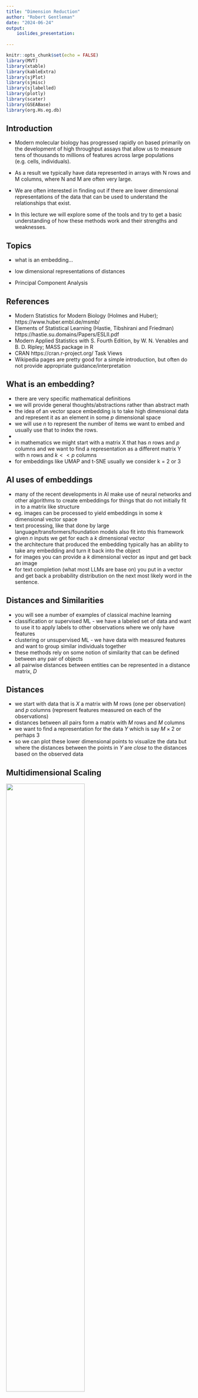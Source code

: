 ```yaml
---
title: "Dimension Reduction"
author: "Robert Gentleman"
date: "2024-06-24"
output: 
    ioslides_presentation:
    
---
```


```r
knitr::opts_chunk$set(echo = FALSE)
library(MVT)
library(xtable)
library(kableExtra)
library(sjPlot)
library(sjmisc)
library(sjlabelled)
library(plotly)
library(scater)
library(GSEABase)
library(org.Hs.eg.db)
```

## Introduction

- Modern molecular biology has progressed rapidly on based primarily on the development of high throughput assays that allow us to measure tens of thousands to millions of features across large populations (e.g. cells, individuals).

- As a result we typically have data represented in arrays with N rows and M columns, where N and M are often very large.

- We are often interested in finding out if there are lower dimensional representations of the data that can be used to understand the relationships that exist.

- In this lecture we will explore some of the tools and try to get a basic understanding of how these methods work and their strengths and weaknesses.

## Topics

- what is an embedding...

- low dimensional representations of distances

- Principal Component Analysis

## References

- Modern Statistics for Modern Biology (Holmes and Huber); https://www.huber.embl.de/msmb/
- Elements of Statistical Learning (Hastie, Tibshirani and Friedman) https://hastie.su.domains/Papers/ESLII.pdf
- Modern Applied Statistics with S. Fourth Edition, by W. N. Venables and B. D. Ripley; MASS package in R
- CRAN https://cran.r-project.org/ Task Views
- Wikipedia pages are pretty good for a simple introduction, but often do not provide appropriate guidance/interpretation

## What is an embedding?

- there are very specific mathematical definitions 
- we will provide general thoughts/abstractions rather than abstract math
- the idea of an vector space embedding is to take high dimensional data and represent it as an element in some $p$ dimensional space
- we will use $n$ to represent the number of items we want to embed and usually use that to index the rows.
- 
- in mathematics we might start with a matrix X that has $n$ rows and $p$ columns and we want to find a representation as a different matrix Y with n rows and $k << p$ columns
- for embeddings like UMAP and t-SNE usually we consider k = 2 or 3

## AI uses of embeddings{.smaller}

- many of the recent developments in AI make use of neural networks and other algorithms to create embeddings for things that do not initially fit in to a matrix like structure
- eg. images can be processed to yield embeddings in some $k$ dimensional vector space
- text processing, like that done by large language/transformers/foundation models also fit into this framework
- given $n$ inputs we get for each a $k$ dimensional vector
- the architecture that produced the embedding typically has an ability to take any embedding and turn it back into the object
- for images you can provide a $k$ dimensional vector as input and get back an image
- for text completion (what most LLMs are base on) you put in a vector and get back a probability distribution on the next most likely word in the sentence.

## Distances and Similarities

- you will see a number of examples of classical machine learning
- classification or supervised ML - we have a labeled set of data and want to use it to apply labels to other observations where we only have features
- clustering or unsupervised ML - we have data with measured features and want to group similar individuals together
- these methods rely on some notion of similarity that can be defined between any pair of objects
- all pairwise distances between entities can be represented in a distance matrix, $D$

## Distances

- we start with data that is $X$ a matrix with M rows (one per observation) and $p$ columns (represent features measured on each of the observations)
- distances between all pairs form a matrix with $M$ rows and $M$ columns
- we want to find a representation for the data $Y$ which is say $M \times 2$ or perhaps 3
- so we can plot these lower dimensional points to visualize the data but where the distances between the points in $Y$ are *close* to the distances based on the observed data

## Multidimensional Scaling

![](Distance.png){width=65%}

- we want to find a low dimensional representation where the distances between points in this representation are close to those in the original measurement space

- but these cannot be accurate - some corners need to be cut

## Dimension reduction

- some methods emphasize distances between similar objects and do not try to constrain dissimilar objects (as long as the distances remain big)

- *warning* you typically cannot use these transformed observations for downstream analyses

- many methods and options discussed in the references

- and the tools I will go into more detail on (PCA) can usefully be adapted to understanding the distance matrices

## t-SNE

- t Stochastic neighbor embedding - another dimension reduction method

- designed with very similar objectives - find a low dimensional projection (embedding) of the data that preserves some notion of similar

- divide the data into things that are near each other and things that are far apart

- spend more effort maintaining consistent distances for those things that are near each other

- designed to have good performance on large data sets

## UMAP

 - Uniform manifold approximation and projection
 
 - it assumes that the data is uniformly distributed on a locally connected Riemannian manifold and that the Riemannian metric is locally constant or approximately locally constant (Wikipedia)
 
 - good performance, based on a formalism
 
## Diagnostics
 
 - there seems to be little research or practical approaches to answering questions of the form:  "how well does the dimensionality reduction work?"
 
 - we might want to know if there are specific features of the data that were obscured by the dimension reduction method being used
 
 - some of the tools in the next section might be helpful
 
 - looking at Pearson or Spearman correlations between the distances between observations in the original space versus the reduced dimension space
 
  - it seems like their are some opportunites to look for tools that can help ensure that these methods are performing approximately as inteded

## PCA

Principal Components Analysis is a multivariate method that helps you understand the structure of data that have been collected on $N$ individuals and $p$ variables. Each individual can be represented by a point in $p$ dimensional space. Our motivating example will be test scores on $N=88$ students across $p=5$ topics.The first two exams were closed book, the last 3 open book.

```r
data(examScor)
head(examScor, n=3)
```
A motivating question is how should the exam scores be combined to give an overall score?
One answer is to use the mean, but is there something *better*? 

## Principal Components

![](PointswithPCs.png){width=45%}

- We will refer to the data matrix as $\bf{X}$, and each row as $\bf{x_i}$ = $(x_{i,1}, x_{i,2}, \ldots,x_{i,p})$.
- We can see in the picture that we could rotate the coordinate axis to align differently with the data
- There are many possible rotations, but we want to consider one where the axis are oriented towards directions of greatest variation in the point cloud.

## Three important points

![](PointswithPCs.png){width=45%}

- If we rotate the coordinate axis, as in the plot, the relationship between the data points has not changed at all.

- The data points are still described by a matrix ($\bf{X^\prime}$) that has $N$ rows and $p$ columns.

- The PCs are chosen to be orthogonal, just like our original coordinate system

## Other Sources
Chapter 7 of MSMB (https://www.huber.embl.de/msmb/07-chap.html) has many other examples and a slightly different approach.

They cover linear regression, other decompositions and do some really thorough explanations of the singular value decomposition that underlies this. 

My main source:  *Multivariate Analysis*, Mardia, Kent, Bibby (1979)...which is still relevant and accurate today...

## Simple PCs (Appendix for more details)

- The PCs provide us with an alternative set of coordinates. 
- The first PC corresponds to the direction of most variation in the $\bf{x}$'s.  Note that rescaling the $\bf{x}$'s would clearly affect the PCs.
- After we compute the PCs we have three quantities of interest:
  1. The variability in each of the new directions (eigenvalues).
  2. The vectors (eigenvectors) that are used to form the new coordinates (they are linear combinations of the original points).
  3. The new set of *features*, the rotated values.

## Motivating Example
Since we have five covariates, each student's score can be represented in 5-D space.
The principal components give us a different coordinate system than the one based on the exam scores.

```r
v1 = prcomp(examScor)
v1
```

## How to think about the PCs

The rotation matrix, in the previous slide tells you how to compute the new, 5 dimensional values.  The first value is the linear combination where the $l_i$ come from PC1, the second from PC2, and so on.

So we can compute a new $n$ by $k$ matrix, where for each of the $k$ dimensions we can compute the new value for each individual.  This gives us a set of five columns (rows are people, columns are variables) that are equivalent to the original data. The points are in some sense identical, just we have changed coordinate systems.


## Back to the PCs
 Let's have a look at the coefficients - these are sometimes called *rotations*.
```r
v1$rotation
```
- We can then see that PC1 is pretty close to the average, across all the exam scores.
- PC2 is a contrast between the closed book and open book exams.
- What do you think PC3 is representing?

## The Rotated Variables

- We can also compute the data matrix in the new reference frame - sometimes called the *rotated variables*
```r
head( v1$x, 4)
```

## The Rotated Variables

- They are uncorrelated
```r
round(cor(v1$x), digits=3)
```

## The Variances


```r
v1$sdev
```

- the largest SD is about 26 and the smallest close to 6
- if the data followed a multivariate Normal distribution (it does not) these would tell us about the size of the ellipses that describe the data

Notice that if we compute the SD for each column we get back the singular values.
```r
apply(v1$x, 2, sd)
```



## The Null Space

- Sometimes we have $p$ columns, but the point cloud really only occupies some lower dimensional space.
![](2Dplanein3D.png){width=30%}
- in the rotated coordinate system we only need 2 dimensions, so one of the rotated variables will be zero 

## An example of 3D data describing a 2D manifold
```r
x= rnorm(20, sd=10); y=rnorm(20, sd=5); z= x+y
```
```r
tdata = cbind(x,y,z)
head(tdata, n=3)
```
```r
v2 = prcomp(cbind(x,y,z))
head(v2$x, n=3)
#round(v2$sdev, digits=3)
```

## The Null Space

- It would be quite unusual in a real world example where the variables are measured with error for us to find a case where one or more of the eigenvalues is exactly zero
- So we use a cut-off of some form that says that if the variability in one direction is smaller than $\eta$ we don't think that dimension will be very helpful.
- In our single cell analysis pipeline we will typically choose some fairly large number of PCs (eg 50) to use for clustering the data, this is a form of dimension reduction

## The Effect of Outliers
- in our example we have test scores as percentages, so this limits the effect of outliers
- just to emphasize the point, I will use some very large values in the last 3 columns
- 
```r
ns = c(1, 2, 850,950, 999)
ndata = rbind(examScor, ns)
tv = prcomp(ndata)
tv$sdev
v1$sdev
```
## The Effect of Outliers
```r
tv$rotation
v1$rotation
```
## The use of PCs in regression

- in regression we have a response, $\bf{y}$ that we want to model in terms of matrix, $\bf{X}$ of features.
- suppose for example that 10 students had taken the first 4 exams, but had COVID and could not take the 5th.  The instructor wants to estimate their score on the 5th exam.
```r
y = examScor[,5]
covs = as.matrix(examScor[,1:4])
lm1 = lm(y~covs)

```
## Regression cont'd
```r
tab_model(lm1) 
#summary(lm1) |>
#  xtable() |>
#  kable()
```
```
Coefficients:
               Estimate Std. Error t value Pr(>|t|)    
(Intercept)   -11.37822    6.98174  -1.630 0.106952    
covsmechanics   0.02217    0.09895   0.224 0.823265    
covsvectors     0.02574    0.13953   0.184 0.854092    
covsalgebra     0.72944    0.20961   3.480 0.000802 ***
covsanalysis    0.31293    0.13146   2.380 0.019581 *  
```
```
Residual standard error: 12.75 on 83 degrees of freedom
Multiple R-squared:  0.4793,	Adjusted R-squared:  0.4542 
F-statistic:  19.1 on 4 and 83 DF,  p-value: 3.612e-11
```
## Regression on the PCs

- now we are going to see what happens if instead of using the data in its original coordinate system we use the PCs
```r
pccovs = prcomp(covs)
lm2 = lm(y~pccovs$x)
```

## Regression on the PCs
```r
summary(lm2)
```
```
Coefficients:
            Estimate Std. Error t value Pr(>|t|)    
(Intercept) 42.30682    1.35892  31.133  < 2e-16 ***
pccovs$xPC1 -0.45441    0.05918  -7.678 2.84e-11 ***
pccovs$xPC2  0.37633    0.10885   3.457 0.000863 ***
pccovs$xPC3  0.08628    0.14739   0.585 0.559898    
pccovs$xPC4  0.52498    0.23109   2.272 0.025687 *  
```
```
Residual standard error: 12.75 on 83 degrees of freedom
Multiple R-squared:  0.4793,	Adjusted R-squared:  0.4542 
F-statistic:  19.1 on 4 and 83 DF,  p-value: 3.612e-11
```
## Regression on the PCs
- the fit of the model (and indeed the residuals, for example) is identical between the two
- the data have not changed, we just changed how we referred to the data in our coordinate system
- in the summary for `lm2` we can see that the coefficients for PC3 and PC4 are not significant
- you can check (use the rmarkdown doc for this lesson) that indeed removing them has little impact on the fit
- removing them could provide some benefits in terms of simplicity etc and this is a form of smoothing

## Reduced Model

```r
lm3 = lm(y~pccovs$x[,1:3])
```

```r
summary(lm3)
```
```
Coefficients:
                   Estimate Std. Error t value Pr(>|t|)    
(Intercept)        42.30682    1.38665  30.510  < 2e-16 ***
pccovs$x[, 1:2]PC1 -0.45441    0.06039  -7.524 5.08e-11 ***
pccovs$x[, 1:2]PC2  0.37633    0.11107   3.388  0.00107 ** 
---
Residual standard error: 13.01 on 85 degrees of freedom
Multiple R-squared:  0.4448,	Adjusted R-squared:  0.4317 
F-statistic: 34.05 on 2 and 85 DF,  p-value: 1.378e-11
```
 - note that the coefficients are identical to the values for the first model with all PCs included
 - for the model fit on the original data the variables are co-linear and removing one affects the estimates for the others

## Caveats
- the principal components are not scale invariant
- changing the scale (pounds to kilograms, scaling by the variance etc) all change the set of principal components we find and hence make interpretation harder

## Do we need all PCs?
- it is useful at times to determine whether most (all?) of the important variation is 
contained in the first $k$ PCs
- under an assumption that we are sampling from a multivariate Normal distribution (strong but typically it doesn't need to hold that well) we can say some things
- with real data the hypothesis that any singular value (or eigenvalue) is zero is not meaningful, we always have some amount of random variation
- but a test of $\lambda_p = \lambda_{p-1}$ is meaningful
- as is the more general $\lambda_p = \lambda_{p-1} = \ldots = \lambda_{k+1}$, which is equivalent to saying that the first $k$ components hold all the relevant information and after that it is just stochastic noise
- Section 8.4.3 of Mardia Kent and Bibby...but this does not seem to be employed in the single cell field...


## PCA in Biology

- in many different molecular biology assays we collect data on individuals or cells
- that data could be genotypes, gene expression values, methylation etc
- the data structures for these assays are usually transposed from those used above for the exam scores on students
- in biological examples there tend to be many more quantities that are measured than there are individuals
- so for most of these examples we will be working with the transpose of the data matrix
- we are often interested in finding a low dimensional set of features that explain most of the between individual variation

## Case Study with Single cell RNA-seq experiments

- In a single cell experiment we typically have hundreds to thousands of cells.
- We have 10's of thousands of genes....
- So each cell is a point in some 10-40K space...but we think that the there are useful summaries
- We want to use PCA analysis as a way to do some form of dimension reduction - to those directions where there is a lot of variation in the data.
- outliers can greatly skew the results and we need to be careful to ensure that our analysis is not too reliant on a few observations.

## The basics of the process
- get your single cell data and do QA/QC to remove genes (rows) and cells (columns) that seem to have technical or biological reasons to be be suspect
- log transform and size normalize the data
- do some sort of filtering for the top K most variable genes (K and how you measure variable are parameters)
- do PCA 
- use the first M PCs to do clustering
- revert back to the full count matrix and use UMAP and tSNE to visualize

## Set up the data

- We will examine the single cell data from workflow #3 in the OSCA book
- http://bioconductor.org/books/3.17/OSCA.workflows/
- This is a peripheral blood mononuclear cell (PBMC) dataset from 10X Genomics (Zheng et al. 2017). The data are publicly available from the 10X Genomics website, from which we download the raw gene/barcode count matrices, i.e., before cell calling from the CellRanger pipeline.
The data were processed as described in that workflow.

```r
library("DropletTestFiles")
library("GSEABase")
library("scater")
#load("sce.pbmc.rda")
load("sc_exp_norm_trans.rda")
load("Subclusters.rda")
clusters = Subclusters
pcs = reducedDims(sc_exp_norm_trans)$PCA

```
## Variance Explained

```r
pct_var = attr(reducedDims(sc_exp_norm_trans)$PCA, "percentVar") |> 
   round(digits = 1)
pct_var
```
- notice that after about 12 components we are at .3 and then quickly just .2 over and over
- think back to the earlier comment that it could be useful to test if those later values are all equal...

## LM on Clusters

Here we consider a set of models, one for each PC, where we ask how much of the variation in the PC is explained by the clusters

The variables $1_{Cj}$ are indicator variables, the $i^{th}$ element is 1 if the
$i^{th}$ observation is in the $j^{th}$ cluster and 0 otherwise.

$$
 PC_l = \beta_1 \cdot 1_{C1} + \cdots + \beta_k \cdot 1_{Ck}
$$
We can fit this model for each of some selected number of PCs.

From previous output for this problem above we probably only need to consider the first 10 PCs.

## Output of LM: 
`lm1 = lm(pc1~clusters-1)`
<font size="3">
```r
##Subclusters is the set of clusters
pc1 = pcs[,1]
lm1 = lm(pc1~clusters-1)
 tab_model(lm1, show.se=TRUE, show.ci=FALSE) 
```
</font>

## Boxplot on Clusters

```r
boxplot(pc1~clusters, ylab="PC1", main="PC1 scores by Cluster Assignment")
```

- note that this shows PC1 is essentially a contrast between a subset of the clusters

## Is there info in the PCs we have not used?{.smaller}

- we regress each PC in turn against the cluster labels and get the multiple $R^2$
- for each regression, the multiple $R^2$ tells us about how much of the variation in that PC is explained by the clusters
- if that value is especially low, as it is for PC6 below - then that direction is not really reflecting the clustering - something else is driving the variability in that direction


```r
multR2 = sapply(1:9, function(x) {
  summary(lm(pcs[,x]~ clusters - 1))$adj.r.squared
})
round(multR2, digits=4)
```

## Multiple $R^2$ per PC
- note that for PC6 the multiple $R^2$ is very close to zero, suggesting that the variation in that direction is not described by the clusters 
```r
plot(1:9, round(multR2, digits=4), xlab="PC", ylab= "Prop. Var. Explained", pch=19)
```

## First PC4
- we note that for the first three PCs the $R^2$ is larger than $0.8$, but drops to around $0.6$ for PC4
- we plot PC4 vs PC1 
- what is that set of unusual looking points?
```r
v1 = clusters
cols = colors()[17*as.numeric(levels(v1))]
cols[10] = "red"
levels(v1) = cols
v1 = as.character(v1)
plot(pcs[,4], pcs[,1], xlab="PC4", ylab="PC1", col=v1)
```

## What is going on?

```r
clusters[abs(pcs[,4])>15]
table(clusters)
```
- so we see that **within** cluster 9 there is a lot of variation in the direction of PC4  
- to track this down we can ask which genes are highly variable within cluster 9


## PC4

- we now find the highly variable genes within cluster 9
- so we only use the cluster 9 cells
```r
exprs9 = assays(sc_exp_norm_trans)$logcounts[, clusters==9]
sdbyg9 = rowSds(exprs9)
names(sdbyg9) = row.names(exprs9)
topsdbyg9 = sort(sdbyg9,dec=TRUE)[1:50]
topsdbyg9[1:10]
```
- some of these are platelet factors, the first is a sign of platelet activation

## Platelets

- we produce a density plot of gene expression values for PPBP within cluster 9

```r
save(exprs9, file="exprs9.rda")
plot(density(exprs9["PPBP",]), main="PPBP within cluster 9")

```

## Plot all four genes by groups

```r
vv = colData(sc_exp_norm_trans)
vv = cbind(vv, clusters=clusters)
colData(sc_exp_norm_trans) = vv
```

```r
plotExpression(sc_exp_norm_trans, features=names(topsdbyg9)[1:4], x="clusters", colour_by="clusters")
```

## Parallel Coordinate Plots

- a parallel coordinate plot is one way of showing very high dimensional data
- each dimension is encoded as a vertical line (so $k$-dimensional data has $k$ lines)
- each point $\bf{x} = (x_1, x_2, \ldots, x_k)$ is represented as a horizontal line, which joins the values $x_j$ to $x_{j+1}$
- important considerations include
    - order of the axis
    - scaling of each axis
    - any rotations
- one additional issue is that data points that share the same value for all displayed dimensions will occlude each other


```r

exprs9S = data.frame(as.matrix(t(exprs9[names(topsdbyg9)[1:4],])))

##FIXME: don't hardcode the names here - things can change
```
```r
fig <- exprs9S %>% plot_ly(type = 'parcoords',
          line = list(color = 'blue'),
          dimensions = list(
            list(range=c(0,11), label = 'PPBP', values = ~PPBP),
            list(range=c(0,11), label = 'PF4', values = ~PF4),
            list(range=c(0,11), label = 'GNG11', 
                 values = ~GNG11),
            list(range=c(0,11), label = 'SDPR', values = ~SDPR)
            )
          )

fig
```

## Parallel Coordinates plot
- one issue with this plot is that any points that have the same values across all the variables appear as one line
- 50 of the 114 are zero for all four genes
- we rescale the $y$-axis by square root - often appropriate for counts

```r

exprs9Ssq = sqrt(exprs9S)


fig <- exprs9Ssq %>% plot_ly(type = 'parcoords',
          line = list(color = 'blue'),
          dimensions = list(
            list(range=c(0,sqrt(11)), label = 'PPBP', values = ~PPBP),
            list(range=c(0,sqrt(11)), label = 'PF4', values = ~PF4),
            list(range=c(0,sqrt(11)), label = 'GNG11', 
                 values = ~GNG11),
            list(range=c(0,sqrt(11)), label = 'SDPR', values = ~SDPR)
            )
          )

fig
```

## Summary of our Findings about PC4

- our regression of the PCs against the cluster identities suggested that in the direction of PC4 there was some variability that was not being explained by the clusters
- we found that most of that variation was contained in one cluster, cluster 9
- when we looked at the highly variable genes in that cluster we found that the top four seemed to be coordinately expressed
- these genes were involved in platelet activation
- but we have not proven anything, and we would want to follow up with a biologist who is knowledgeable about platelets to see if there are further experiments we should carry out
```r
table(rowSums(exprs9S)==0)
```

## Now for PC6 

- we now return to the regression analysis and consider PC6, where $R^2$ was about $0.03$
- first plot PC6 vs PC1 and as we see there is no real pattern in the PC6 direction
- we do see the separation in the PC1 direction, but that is not relevant

```r
plot(pcs[,6], pcs[,1], xlab="PC6", ylab="PC1", col=v1)
```

## Boxplot

- now look at boxplots of PC6 split by cluster
- we see no real pattern
- the clusters have very similar values in this direction

```r
plot(pcs[,6]~clusters, xlab="Cluster ID", ylab="PC6", col=v1)
```

## What might be happening

- we tested for correlation of PC6 with zero fraction - none
- we tested for correlation with sizeFactor - none
- let's look at the loadings in the rotation matrix


## The rotation matrix...

- above we concentrated on the transformed features
- but the rotations are also interesting
- they tell us about the "loadings" on each of the genes for each PC
- in the exam example we noted how the different rotations were things like the mean of the exam scores, or contrasts between exams
```r
rotation = attr(reducedDims(sc_exp_norm_trans)$PCA, "rotation")
gn = row.names(rotation)
gn[1:10]
```

## What sort of values do we have in this rotation matrix

- the rotation tells us how the different features are weighted in creating the sixth PC
- we can see that four genes have very large (relative to the others) weights
- so they are important and likely drive the values in PC6
```r
sort(abs(rotation[,6]),dec=TRUE)[1:10]
```

## A little more about the rotation

- first see if the values are all positive, negative or a mixture
- look to see what the most negative loadings are
```r
rotation[c("JUN", "FOS","JUNB","DUSP1"),6]
sort(rotation[,6],dec=FALSE)[1:10]
```

## What does expression of these genes look like{.smaller}

- extract the expression values and do a pairs plot
```r
exprsR6 = assays(sc_exp_norm_trans)$logcounts[c("JUN", "FOS","JUNB","DUSP1"), ]
exprsR6 = t(as.matrix(exprsR6))
pairs(exprsR6, pch=".")
```


## PC6 correlates with JUN/JUNB/FOS/DUSP1 expression

```r
smoothScatter(pcs[,6], assays(sc_exp_norm_trans)$logcount["JUN",])

```

## What does ChatGPT think?

- prompt: Do the genes FOS and DUSP1 interact and if so, how?
- redacted output: FOS interacts with JUN and JUNB to form the AP-1 transcription factor complex, which activates DUSP1 and other genes in the list of the ones with high loadings on rotation 6
- *FOS is an immediate early gene that encodes a transcription factor known as c-Fos. It is typically induced rapidly in response to various extracellular stimuli, such as growth factors, hormones, and stress signals.*
- from a google search:
•	DOI: 10.1007/s10911-020-09448-1


*Here, we show that the AP-1 transcription factor components, i.e. JUN, JUNB, FOS, FOSB, in addition to DUSP1, EGR1, NR4A1, IER2 and BTG2, behave as a conserved co-regulated group of genes whose expression is associated to ZFP36 in cancer cells.*

## What else can you do?

- you could choose some threshold value for PC6 and defined stressed cells as those having a value larger than that threshold
- then you could use this to color cells in your UMAP or t-SNE plots
- and you could imagine using some, potentially scaled in some way, as a signature for cell stress (if we validate that the signal we are seeing in more experiments)

## Zero fractions
- Irizarry find a strong correlation between PC1 and the fraction of genes not detected 

```r
 counts = assays(sc_exp_norm_trans)$counts
 zeroFrac = apply(counts, 2, function(x) sum(x==0))/nrow(counts)
 lmzf = lm(pc1~clusters-1+zeroFrac)
```

## Results

<font size="3">
```r
 tab_model(lmzf, show.stat=TRUE, show.ci=FALSE) 
```
</font>


## Gene Ontology{.smaller}
Next we are going to extract mappings to GO terms from the org.Hs.eg.db. These can then
be used to carry out a regression analysis to see if the loadings on the PCs show any
particular patterns with respect to particular GO terms.
FIXME: need to be careful here and make sure we are getting not just the child, but all
the roll-ups. And also make sure we have identified those genes that have no GO assignments - possibly lncRNA, mt(?), and so on.

```r
library(org.Hs.eg.db)
library("Matrix")
##get all the GO mappings for the gene names used in our PCA - gn
ss1 = select(org.Hs.eg.db, keys=gn, columns=c("SYMBOL","GOALL"), keytype="SYMBOL")
ss2 = split(ss1$GOALL, ss1$SYMBOL)

##map from GO to symbol - so we can regress
## we will require 10 genes for any GO term to be included
## probably we should eliminate nodes with too many genes as well...
##
##ss3 is a list, each element of the list is the names/symbols
## of the gene that are attached to the GO category
ss3 = split(ss1$SYMBOL, ss1$GOALL)
ss3len = sapply(ss3, length)


ss4 = ss3[ss3len>9 & ss3len<50]
##FIXME - how to create a sparse matrix from ss4
## we are going to have columns as GO terms, rows as Genes
##FIXME - why are there multiple matches per GO term - below
numcols = length(ss4)
colNames = names(ss4)
rowLabs = unique(unlist(ss4))
p= vector("list", length=numcols)
names(p) = names(ss4)
for(i in 1:numcols)
  p[[i]] = match(unique(ss4[[i]]), rowLabs)

GenesByGO = sparseMatrix(j=rep(1:numcols, sapply(p, length)), i=unlist(p),x=1,
                         dimnames=list(Genes=rowLabs,GO=colNames))
GBG = as.matrix(GenesByGO)
save(GBG, file="GBG.rda")
save(ss4, file="ss4.rda")
```

## Regress the rotation matrix on the GO categories

```r
library(org.Hs.eg.db)
library("Matrix")
load("GBG.rda")
load("ss4.rda")
```

```r
rot1 = rotation[,1]
names(rot1) = row.names(rotation)
rot1sub = rot1[row.names(GBG)]
lmGGO = lm(rot1sub ~ GBG[,1:1000]-1)
```

## Adjust for lots of tests

- when you do lots of tests it is important that you adjust the p-values to accommodate the fact that you did a lot of tests

```r
ss = summary(lmGGO)
gbg_coefs=coef(ss)
row.names(gbg_coefs) = gsub("GBG[, 1:1000]", "", 
                            row.names(gbg_coefs), fixed=TRUE)
adjpvs = p.adjust(gbg_coefs[,4], method = "fdr")

top10 = sort(adjpvs, dec=FALSE)[1:10]
top10

```

## Top Groups

 - The top hit is GO:0000028, BP, ribosomal small subunit assembly
 - second hit  GO:0002523, BP,  leukocyte migration involved in inflammatory response

```r
names(top10[1:2])
gset1 = ss4[names(top10)[1]]
gset1
gset2 = ss4[names(top10)[2]]
gset2

gbg_coefs[names(top10)[1]]

nn=names(top10)
gensetsize = sapply(ss4[nn], function(x) length(x))
gensetsize
```

## How unusual are these groups

```r
plot(density(gbg_coefs[,1]),xlim= c(-0.05, 0.05))

abline(v=gbg_coefs[nn[1],1], col="red")
abline(v=gbg_coefs[nn[2],1], col="blue")
```

## Look at pc6

- note this is not what I want to do, but on my laptop about 1.5K is what we can do
```r
rot6 = rotation[,6]
names(rot6) = row.names(rotation)
rot6sub = rot6[row.names(GBG)]
lmGGO6 = lm(rot6sub ~ GBG[,1500:3000])
```

## Find the GO categories with the largest coefficients in the regression

```r
ss6 = summary(lmGGO6)
gbg6_coefs=coef(ss6)
row.names(gbg6_coefs) = gsub("GBG[, 1500:3000]", "", row.names(gbg6_coefs), fixed=TRUE)
adjpvs6 = p.adjust(gbg6_coefs[,4], method = "fdr")

top10 = sort(adjpvs6, dec=FALSE)[1:10]
top10

```

## Examine Batch Effects

```r
##you need to run this once you download the GitHub repo to set up the intermediate files
##used below

source("OSCAmultisample.R")

```

- you can also use PCA to examine batch effects
- for this example we will use the `reference_data` and `query_data` from the `scDiagnostics` package
- we are going to assume that some batch normalization has been carried out and then we will put them together into a single data set
- compute PCAs and then regress the PCs against the batch indicator
- we want to find linear combinations of the gene expression, so we need to transpose our input matrix since these typically have the genes as rows not columns
- we scale the input columns

## Batch Effects in Single Cell Experiments

- modeling bach effects in single cell experiments is a complex task
- it will be good to familiarize yourself with the OSCA Multisample Book
https://bioconductor.org/books/3.19/OSCA.multisample/
- in particular if there are differences in cell type composition between the batches then normalization may impact biology


```r
##if these are missing source the file OSCAmultisample.R
load("pcc.rda")
load("batch.rda")
load("pcaComb.rda")


```
## Example from `batchelor`
- in this example we have processed the data from vignette in the `batchelor` package
- there are two brain data sets (Tasic et al. 2016; Zeisel et al. 2015) from the scRNAseq package. 
 - A more thorough explanation of each of these steps is available in the OSCA book.
 - not that while the tools in batchelor and other packages instantiate a PCA object into the combined single cell experiment **these are not the same as a PCA on the assays in that experiment**.
 - so we compute, and use, that PCA directly (code available in the repo for this document)
```r
 multR2raw = sapply(1:9, function(x) {
     summary(lm(pcaComb$x[,x]~ batch - 1))$adj.r.squared
 })
 round(multR2raw, digits=4)

```
 
 
## After correction 
 - we now carry out the same calculation - regress each of the first 9 PCs against `batch`
 and report the multiple R^2 
 - the results are better, but not great
 - there are likely many differences between the two datasets, and batch correction isn't really appropriate
 - something more along the lines of data set alignment, perhaps based on cell type specific alignments would be more appropriate
```r
 multR2mnn = sapply(1:9, function(x) {
     summary(lm(pcc$x[,x]~ batch - 1))$adj.r.squared
 })
 round(multR2mnn, digits=4)
```


```r
##some code to plot, should you want to 
plot(pcc$x[,1], pcc$x[,2], col=ifelse(combined$batch=='A', "goldenrod","slateblue"))

```




## Appendix Slides

- A linear combination of $\bf{x}$ is $\sum x_i *l_i$ for some constants $l_i$
- The linear combination is a standardized linear combination (SLC) if $\sum {l_i}^2=1$

## Singular Value Decomposition

Borrowed from Elements of Statistical Learning...
The singular value decomposition (SVD) of the centered input matrix $Nxp$ matrix $\bf{X}$  
$$ \bf{X} = \bf{UDV^T}$$
Here $\bf{U}$ and $\bf{V}$ are $N × p$ and $p × p$ orthogonal matrices, with the columns of $\bf{U}$ spanning the column space of $\bf{X}$, and the columns of $\bf{V}$ spanning the row space. $\bf{D}$ is a $p × p$ diagonal matrix, with diagonal entries $d_1 ≥ d_2 ≥ \ldots ≥ d_p ≥ 0$ called the singular values of $\bf{X}$. If one or more values $d_j = 0$, $\bf{X}$ is singular.

## Principal Components

The SVD of the centered matrix $\bf{X}$ is another way of expressing the principal components of the variables in $\bf{X}$. The sample covariance matrix is given by $S = X^TX/N$, and we have
$$X^T X = VD^2V^T,$$
which is the eigen decomposition of $\bf{X}^T\bf{X}$ (and of $\bf{S}$, up to a factor $N$). The eigenvectors $v_j$ (columns of $\bf{V}$) are also called the principal components directions of $\bf{X}$. The first principal component direction $v_1$ has the property that $z_1 = X \cdot v_1$ has the largest sample variance amongst all normalized linear combinations of the columns of $\bf{X}$.


## doublets?

somehow lost the doublet code
```r
lmDoublets = lm(pc1~clusters-1+sc_exp_norm_trans$subsets_Mito_percent)
```
